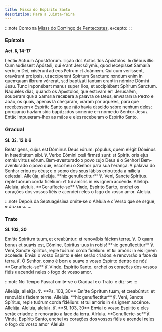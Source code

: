 ```yaml
---
title: Missa do Espírito Santo
description: Para a Quinta-feira
---
```


:::note
Como na [Missa do Domingo de Pentecostes](/missal/pentecostes/pentecostes), excepto:
:::

### Epístola

**Act. 8, 14-17**

<div class="grid grid-cols-2 gap-5">
  <span class="text-justify">Léctio Actuum Apostólorum.</span>
  <span class="text-justify">Lição dos Actos dos Apóstolos.</span>
  <span class="text-justify">
    In diébus illis: Cum audíssent Apóstoli, qui erant Jerosólymis, quod
    recepísset Samaría verbum Dei, misérunt ad eos Petrum et Joánnem. Qui cum
    veníssent, oravérunt pro ipsis, ut accíperent Spíritum Sanctum: nondum enim
    in quemquam illórum vénerat, sed baptizáti tantum erant in nómine Dómini
    Jesu. Tunc imponébant manus super illos, et accipiébant Spíritum Sanctum.
  </span>
  <span class="text-justify">
    Naqueles dias, quando os Apóstolos, que estavam em Jerusalém, souberam que a
    Samaria recebera a palavra de Deus, enviaram lá Pedro e João, os quais,
    apenas lá chegaram, oraram por aqueles, para que recebessem o Espírito Santo
    que não havia descido sobre nenhum deles; porquanto haviam sido baptizados
    somente em nome do Senhor Jesus. Então impuseram-lhes as mãos e eles
    receberam o Espírito Santo.
  </span>
</div>

### Gradual

**Sl. 32, 12 & 6**

<div class="grid grid-cols-2 gap-5">
  <span class="text-justify">
    Beáta gens, cujus est Dóminus Deus eórum: pópulus, quem elégit Dóminus in
    hereditátem sibi. ℣. Verbo Dómini cœli firmáti sunt: et Spíritu oris ejus
    omnis virtus eórum.
  </span>
  <span class="text-justify">
    Bem-aventurado o povo cujo Deus é o Senhor! Bem-aventurado o povo que,
    escolheu o Senhor para sua herança. A palavra do Senhor criou os céus; e o
    sopro dos seus lábios criou toda a milícia celestial.
  </span>
  <span class="text-justify">
    Allelúja, allelúja. **hic genuflectitur** ℣. Veni, Sancte Spíritus, reple
    tuórum corda fidélium: et tui amóris in eis ignem accénde. Allelúja.
  </span>
  <span class="text-justify">
    Aleluia, aleluia. **Genuflecte-se** Vinde, Espírito Santo, enchei os
    corações dos vossos fiéis e acendei neles o fogo do vosso amor. Aleluia.
  </span>
</div>

:::note
Depois da Septuagésima omite-se o Aleluia e o Verso que se segue, e diz-se o:
:::

### Trato

**Sl. 103, 30**

<div class="grid grid-cols-2 gap-5">
  <span class="text-justify">
    Emítte Spíritum tuum, et creabúntur: et renovábis fáciem terræ. ℣. O quam
    bonus et suávis est, Dómine, Spíritus tuus in nobis! **hic genuflectitur**
    ℣. Veni, Sancte Spíritus, reple tuórum corda fidélium: et tui amóris in eis
    ignem accénde.
  </span>
  <span class="text-justify">
    Enviai o vosso Espírito e eles serão criados: e renovarão a face da terra.
    ℣. Ó Senhor, como é bom e suave o vosso Espírito dentro de nós!
    **Genuflecte-se** ℣. Vinde, Espírito Santo, enchei os corações dos vossos
    fiéis e acendei neles o fogo do vosso amor.
  </span>
</div>

:::note
No Tempo Pascal omite-se o Gradual e o Trato, e diz-se:
:::

<div class="grid grid-cols-2 gap-5">
  <span class="text-justify">
    Allelúja, allelúja. ℣. **Ps. 103, 30** Emítte Spíritum tuum, et creabúntur:
    et renovábis fáciem terræ. Allelúja. **hic genuflectitur** ℣. Veni, Sancte
    Spíritus, reple tuórum corda fidélium: et tui amóris in eis ignem accénde.
    Allelúja.
  </span>
  <span class="text-justify">
    Aleluia, aleluia. ℣. **Sl. 103, 30** Enviai o vosso Espírito e eles serão
    criados: e renovarão a face da terra. Aleluia. **Genuflecte-se** ℣. Vinde,
    Espírito Santo, enchei os corações dos vossos fiéis e acendei neles o fogo
    do vosso amor. Aleluia.
  </span>
</div>
